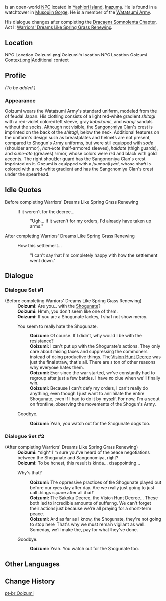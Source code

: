 {{Meta
<!-- Remove this template after adding the missing info -->
|missing_NPC_profile  = yes
}}
{{Character Infobox
|type             = Open-World NPC
|image            = NPC Ooizumi.png
|region           = Inazuma
|location         = Inazuma
|affiliation      = Watatsumi Army
|title            = Sangonomiya Samurai
}}
{{Lang|Ooizumi|ja=大泉|ja_rm=Ooizumi}} is an open-world [[NPC]] located in [[Yashiori Island]], [[Inazuma]]. He is found in a watchtower in [[Musoujin Gorge]]. He is a member of the [[Watatsumi Army]].

His dialogue changes after completing the [[Dracaena Somnolenta Chapter]], Act I: [[Warriors' Dreams Like Spring Grass Renewing]].

==Location==
<gallery>
NPC Location Ooizumi.png|Ooizumi's location
NPC Location Ooizumi Context.png|Additional context
</gallery>

==Profile==
''(To be added.)''

===Appearance===
Ooizumi wears the Watatsumi Army's standard uniform, modeled from the {{Lang|''ashigaru''|ja=足軽}} of feudal Japan. His clothing consists of a light red-white gradient ''shitagi'' with a red-violet colored left sleeve, gray ''kobakama'', and ''waraji'' sandals without the socks. Although not visible, the [[Sangonomiya Clan]]'s crest is imprinted on the back of the ''shitagi'', below the neck. Additional features on the uniform's design such as breastplates and helmets are not present, compared to Shogun's Army uniforms, but were still equipped with ''sode'' (shoulder armor), ''han-kote'' (half-armored sleeves), ''haidate'' (thigh guards), and ''sune-ate'' (greaves) armor, whose colors were red and black with gold accents. The right shoulder guard has the Sangonomiya Clan's crest imprinted on it. Oozumi is equipped with a ''juumonji yari'', whose shaft is colored with a red-white gradient and has the Sangonomiya Clan's crest under the spearhead.

==Idle Quotes==
;Before completing Warriors' Dreams Like Spring Grass Renewing
{{Dialogue Start}}
: {{DIcon|Idle}} If it weren't for the decree...
:: {{A|VO Ooizumi 01.ogg}} "Ugh... If it weren't for my orders, I'd already have taken up arms."
{{Dialogue End}}

;After completing Warriors' Dreams Like Spring Grass Renewing
{{Dialogue Start}}
: {{DIcon|Idle}} How this settlement...
:: {{A|VO Ooizumi 02.ogg}} "I can't say that I'm completely happy with how the settlement went down."
{{Dialogue End}}

==Dialogue==
===Dialogue Set #1===
{{Dialogue Start}}
;(Before completing Warriors' Dreams Like Spring Grass Renewing)
:'''Ooizumi:''' Are you... with the [[Shogunate]]?
:'''Ooizumi:''' Hmm, you don't seem like one of them.
:'''Ooizumi:''' If you are a Shogunate lackey, I shall not show mercy.
:{{DIcon}} You seem to really hate the Shogunate.
::'''Ooizumi:''' Of course. If I didn't, why would I be with the resistance?
::'''Ooizumi:''' I can't put up with the Shogunate's actions. They only care about raising taxes and suppressing the commoners instead of doing productive things. The [[Vision Hunt Decree]] was just the final straw, that's all. There are a ton of other reasons why everyone hates them.
::'''Ooizumi:''' Ever since the war started, we've constantly had to regroup after just a few battles. I have no clue when we'll finally win.
::'''Ooizumi:''' Because I can't defy my orders, I can't really do anything, even though I just want to annihilate the entire Shogunate, even if I had to do it by myself. For now, I'm a scout on <!--the -->frontline, observing the movements of the Shogun's Army.
:{{DIcon}} Goodbye.
::'''Ooizumi:''' Yeah, you watch out for the Shogunate dogs too.
{{Dialogue End}}

===Dialogue Set #2===
{{Dialogue Start}}
;(After completing Warriors' Dreams Like Spring Grass Renewing)
:'''Ooizumi:''' *sigh* I'm sure you've heard of the peace negotiations between the Shogunate and Sangonomiya, right?
:'''Ooizumi:''' To be honest, this result is kinda... disappointing...
:{{DIcon}} Why's that?
::'''Ooizumi:''' The oppressive practices of the Shogunate played out before our eyes day after day. Are we really just going to just call things square after all that?
::'''Ooizumi:''' The Sakoku Decree, the Vision Hunt Decree... These both led to incredible amounts of suffering. We can't forget their actions just because we're all praying for a short-term peace.
::'''Ooizumi:''' And as far as I know, the Shogunate, they're not going to stop here. That's why we must remain vigilant as well. Someday, we'll make the, pay for what they've done.
:{{DIcon}} Goodbye.
::'''Ooizumi:''' Yeah. You watch out for the Shogunate too.
{{Dialogue End}}

==Other Languages==
{{Other Languages
|default_hidden = 1
|en      = Ooizumi
|zhs     = 大泉
|zhs_rm  = Dàquán
|zht     = 大泉
|zht_rm  = Dàquán
|ja      = 大泉
|ja_rm   = Ooizumi
|ko      = 오오이즈미
|es      = Ooizumi
|fr      = Ooizumi
|ru      = Оидзуми
|th      = Ooizumi
|vi      = Ooizumi
|de      = Ooizumi
|id      = Ooizumi
|pt      = Ooizumi
|tr      = Ooizumi
|it      = Ooizumi
}}

==Change History==
{{Change History|2.0}}
<!--
==References==
{{Reflist}}-->

[[pt-br:Ooizumi]]